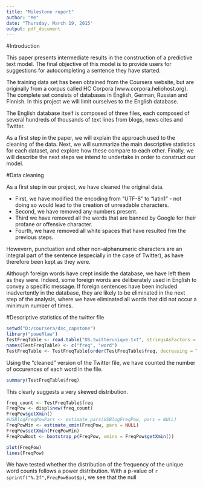 ```yaml
---
title: "Milestone report"
author: "Me"
date: "Thursday, March 19, 2015"
output: pdf_document
---
```


#Introduction

This paper presents intermediate results in the construction of a predictive text model. The final objective
of this model is to provide users for suggestions for autocompleting a sentence they have started. 

The training data set has been obtained from the Coursera website, but are originally  from a corpus called HC Corpora (www.corpora.heliohost.org). The complete set consists of databases in English, German, Russian and Finnish. In this project we will limit ourselves to the English database. 

The English database itself is composed of three files, each composed of several hundreds of thousands of text lines from blogs, news cites and Twitter. 

As a first step in the paper, we will  explain the approach used to the cleaning of the data. Next, we will summarize the main descriptive statistics for each dataset, and explore how these compare to each other. Finally, we will describe the next steps we intend to undertake in order to construct our model. 


#Data cleaning

As a first step in our project, we have cleaned the original data. 

- First, we have modified the encoding from "UTF-8" to "latin1" - not doing so would lead to the creation of unreadable characters.
- Second, we have removed any numbers present.
- Third we have removed all the words that are banned by Google for their profane or offensive character.
- Fourth, we have removed all white spaces that have resulted frm the previous steps. 

Howevern, punctuation and other non-alphanumeric characters are an integral part of the sentence (especially in the case of Twitter), as have therefore been kept as they were.  

Although foreign words have crept inside the database, we have left them as they were. Indeed, some foreign words are deliberately used in English to convey a specific message. If foreign sentences have been included inadvertently in the database, they are likely to be eliminated in the next step of the analysis, where we have eliminated all words that did not occur a minimum number of times. 



#Descriptive statistics of the twitter file


```r
setwd("D:/coursera/dsc_capstone")
library("poweRlaw")
TestFreqTable <- read.table("US.twitterunique.txt", stringsAsFactors = FALSE)
names(TestFreqTable) <- c("freq", "word")
TestFreqTable <- TestFreqTable[order(TestFreqTable$freq, decreasing = TRUE), ]


```

Using the "cleaned" version of the Twitter file, we have counted the number of occurences of each word in the file.

```r
summary(TestFreqTable$freq)

```

This clearly suggests a very skewed distribution. 


```r
freq_count <- TestFreqTable$freq
FreqPow <- displ$new(freq_count)
FreqPow$getXmin()
#USBlogFreqPowPars <- estimate_pars(USBlogFreqPow, pars = NULL)
FreqPowMin <- estimate_xmin(FreqPow, pars = NULL)
FreqPow$setXmin(FreqPowMin)
FreqPowBoot <- bootstrap_p(FreqPow, xmins = FreqPow$getXmin())
```

```r
plot(FreqPow)
lines(FreqPow)
```


We have tested whether the distribution of the frequency of the unique word counts follows a power distribution.
With a p-value of `r sprintf("%.2f",FreqPowBoot$p)`, we see that the null

